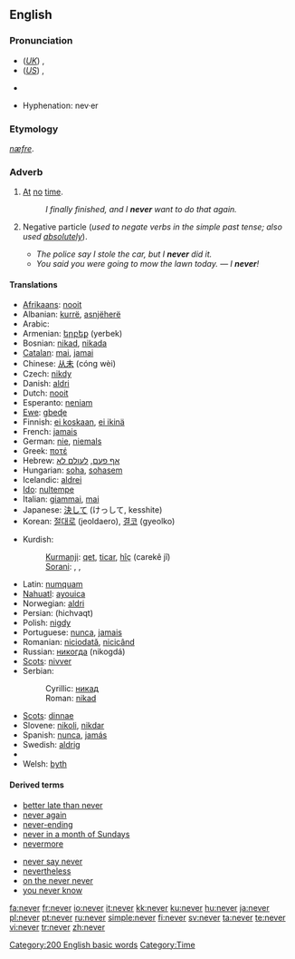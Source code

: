 {{wikipedia}}
==English==

{{rank|first|down|good|99|never|shall|most|where}}

===Pronunciation===
* (''[[Received Pronunciation|UK]]'') {{IPA|/ˈnɛvə/}}, {{SAMPA|/"nEv@/}}
* (''[[General American|US]]'') {{IPA|/ˈnɛvɚ/}}, {{SAMPA|/"nEv@`/}}
* {{audio|en-us-never.ogg|Audio (US)}}
*: {{rhymes|ɛvə(r)}}
* Hyphenation: nev&middot;er

===Etymology===
{{OE.}} ''[[næfre]]''.

===Adverb===
{{en-adv|-}}

# [[at|At]] [[no]] [[time]].
#: ''I finally finished, and I '''never''' want to do that again.''
# {{colloquial}} Negative particle (''used to negate verbs in the simple past tense; also used [[absolutely]]'').
#* ''The police say I stole the car, but I '''never''' did it.''
#* ''You said you were going to mow the lawn today.'' &mdash; ''I '''never'''!''<!--example of "never" used absolutely in this sense-->

====Translations====
{{trans-top|at no time}}
* [[Afrikaans]]: [[nooit]]
* Albanian: [[kurrë]], [[asnjëherë]]
* Arabic: {{Arab|[[ابدا|أبَدًا]]}} {{IPAchar|(’ábadan)}}
* Armenian: [[երբեք]] (yerbek)
* Bosnian: [[nikad#Bosnian|nikad]], [[nikada]]
* [[Catalan]]: [[mai]], [[jamai]]
* Chinese: [[从未]] (cóng wèi)
* Czech: [[nikdy]]
* Danish: [[aldri]]
* Dutch: [[nooit]]
* Esperanto: [[neniam]]
* [[Ewe]]: [[gbeɖe]]
* Finnish: [[ei koskaan]], [[ei ikinä]]
* French: [[jamais]]
* German: [[nie]], [[niemals]]
* Greek: [[ποτέ]]
* Hebrew: [[אף פעם]], [[לעולם לא]]
* Hungarian: [[soha]], [[sohasem]]
* Icelandic: [[aldrei]]
* [[Ido]]: [[nultempe]]
* Italian: [[giammai]], [[mai#Italian|mai]]
* Japanese: [[決して]] (けっして, kesshite)
* Korean: [[절대로]] (jeoldaero), [[결코]] (gyeolko)
{{trans-mid}}
* Kurdish:
*: [[Kurmanji]]: [[qet]], [[ticar]], [[hîç]] (carekê jî)
*: [[Sorani]]: {{KUchar|[[هیچ]]}}, {{KUchar|[[قه‌د]]}}, {{KUchar|[[هه‌رگیز]]}}
* Latin: [[numquam]]
* [[Nahuatl]]: [[ayouica]]
* Norwegian: [[aldri]]
* Persian: {{fa-Arab|[[هیچ وقت]]}} (hichvaqt)
* Polish: [[nigdy]]
* Portuguese: [[nunca]], [[jamais]]
* Romanian: [[niciodată]], [[nicicând]]
* Russian: [[никогда]] (nikogdá)
* [[Scots]]: [[nivver]]
* Serbian:
*: Cyrillic: [[никад#Serbian|никад]]
*: Roman: [[nikad#Serbian|nikad]]
* [[Scots]]: [[dinnae]]
* Slovene: [[nikoli]], [[nikdar]]
* Spanish: [[nunca]], [[jamás]]
* Swedish: [[aldrig]]
* {{trreq|Turkish}}
* Welsh: [[byth]]
{{trans-bottom}}

{{trans-top|nonstandard: did not}}
{{trans-mid}}
{{trans-bottom}}

====Derived terms====
{{rel-top|terms derived from ''never''}}
* [[better late than never]]
* [[never again]]
* [[never-ending]]
* [[never in a month of Sundays]]
* [[nevermore]]
{{rel-mid}}
* [[never say never]]
* [[nevertheless]]
* [[on the never never]]
* [[you never know]]
{{rel-bottom}}

[[Category:200 English basic words]]
[[Category:Time]]

[[fa:never]]
[[fr:never]]
[[io:never]]
[[it:never]]
[[kk:never]]
[[ku:never]]
[[hu:never]]
[[ja:never]]
[[pl:never]]
[[pt:never]]
[[ru:never]]
[[simple:never]]
[[fi:never]]
[[sv:never]]
[[ta:never]]
[[te:never]]
[[vi:never]]
[[tr:never]]
[[zh:never]]